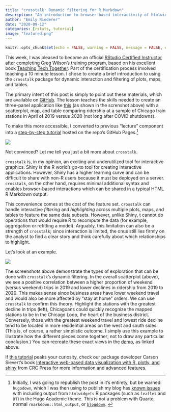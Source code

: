 ```yaml
---
title: "crosstalk: Dynamic filtering for R Markdown"
description: "An introduction to browser-based interactivity of htmlwidgets -- no Shiny server required!"
author: "Emily Riederer"
date: "2020-09-12"
categories: [rstats, tutorial]
image: "featured.png"
---
```


```r
knitr::opts_chunk$set(echo = FALSE, warning = FALSE, message = FALSE, error = FALSE, out.width = "100%")
```

This week, I was pleased to become an official [RStudio Certified Instructor](https://education.rstudio.com/trainers) after completing Greg Wilson's training program, based on his excellent book [Teaching Tech Together](http://teachtogether.tech/). Part of the certification process involved teaching a 10 minute lesson. I chose to create a brief introduction to using the `crosstalk` package for dynamic interaction and filtering of plots, maps, and tables.

The primary intent of this post is simply to point out these materials, which are available on [GitHub](https://github.com/emilyriederer/demo-crosstalk). The lesson teaches the skills needed to create an three-panel application like [this](https://emilyriederer.github.io/demo-crosstalk/analysis/demo.html) (as shown in the screnshot above) with a scatterplot, map, and table comparing ridership at a sample of Chicago train stations in April of 2019 versus 2020 (not long after COVID shutdowns). 

To make this more accessible, I converted to previous "lecture" component into a [step-by-step tutorial](https://emilyriederer.github.io/demo-crosstalk/tutorial/tutorial-rmd.html) hosted on the repo's GitHub Pages.^[Initially, I was going to republish the post in it's entirety, but be warned: `hugodown`, which I was then using to publish my blog has [known issues](https://github.com/r-lib/hugodown/issues/36) with including output from `htmlwidgets` R packages (such as `leaflet` and `DT`) in the Hugo Academic theme. This is not a problem with Quarto, normal `rmarkdown::html_output`, or [`blogdown`](https://github.com/rstudio/blogdown/issues/7). ]

![](tutorial.png)

Not convinced? Let me tell you just a bit more about `crosstalk`.

`crosstalk` is, in my opinion, an exciting and underutilized tool for interactive graphics. Shiny is the R world's go-to tool for creating interactive applications. However, Shiny has a higher learning curve and can be difficult to share with non-R users because it must be deployed on a server. `crosstalk`, on the other hand, requires minimal additional syntax and enables browser-based interactions which can be shared in a typical HTML R Markdown output.  

This convenience comes at the cost of the feature set. `crosstalk` can handle interactive *filtering* and *highlighting* across multiple plots, maps, and tables to feature the same data subsets. However, unlike Shiny, t cannot do operations that would require R to recompute the data (for example, aggregation or refitting a model). Arguably, this limitation can also be a strength of `crosstalk`; since interaction is limited, the onus still lies firmly on the analyst to find a clear story and think carefully about which relationships to highlight.

Let's look at an example.

![](comparison.png)

The screenshots above demonstrate the types of exploration that can be done with `crosstalk`'s dynamic filtering. In the overall scatterplot (above), we see a positive correlation between a higher proportion of weekend (versus weekend) trips in 2019 and lower declines in ridership from 2019 to 2020. This makes sense since business areas have lower weekend travel and would also be more affected by "stay at home" orders. We can use `crosstalk` to confirm this theory. Highlight the stations with the greatest decline in trips (left), Chicagoans could quickly recognize the mapped stations to be in the Chicago Loop, the heart of the business district. Conversely, those with the greatest weekend travel and lowest ride decline tend to be located in more residential areas on the west and south sides. (This is, of course, a rather simplistic outcome. I simply use this example to illustrate how the different pieces come together; not to draw any particular conclusion.) You can recreate these exact views in the [demo](https://emilyriederer.github.io/demo-crosstalk/analysis/demo.html), as linked above.

If [this tutorial](https://emilyriederer.github.io/demo-crosstalk/tutorial/tutorial-rmd.html) peaks your curiosity, check our package developer Carson Sievert's book [Interactive web-based data visualization with R, plotly, and shiny](https://plotly-r.com/index.html) from CRC Press for more information and advanced features.

